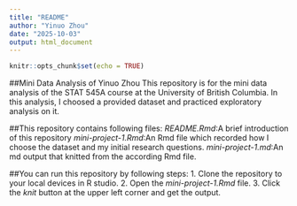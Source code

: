 ```yaml
---
title: "README"
author: "Yinuo Zhou"
date: "2025-10-03"
output: html_document
---
```


```r
knitr::opts_chunk$set(echo = TRUE)
```
##Mini Data Analysis of Yinuo Zhou
This repository is for the mini data analysis of the STAT 545A course at the University of British Columbia. In this analysis, I choosed a provided dataset and practiced exploratory analysis on it. 

##This repository contains following files:
_README.Rmd_:A brief introduction of this repository
_mini-project-1.Rmd_:An Rmd file which recorded how I choose the dataset and my initial research questions.
_mini-project-1.md_:An md output that knitted from the according Rmd file.

##You can run this repository by following steps:
1. Clone the repository to your local devices in R studio.
2. Open the _mini-project-1.Rmd_ file.
3. Click the _knit_ button at the upper left corner and get the output.
